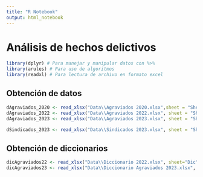 ```yaml
---
title: "R Notebook"
output: html_notebook
---
```


# Análisis de hechos delictivos
```r
library(dplyr) # Para manejar y manipular datos con %>%
library(arules) # Para uso de algoritmos
library(readxl) # Para lectura de archivo en formato excel
```

## Obtención de datos
```r

dAgraviados_2020 <- read_xlsx("Data\\Agraviados 2020.xlsx",sheet = "Sheet1")
dAgraviados_2022 <- read_xlsx("Data\\Agraviados 2022.xlsx", sheet = "Sheet1")
dAgraviados_2023 <- read_xlsx("Data\\Agraviados 2023.xlsx", sheet = "Sheet1")

dSindicados_2023 <- read_xlsx("Data\\Sindicados 2023.xlsx", sheet = "Sheet1")


```

## Obtención de diccionarios
```r
dicAgraviados22 <- read_xlsx("Data\\Diccionario 2022.xlsx", sheet="Dic")
dicAgraviados23 <- read_xlsx("Data\\Diccionario Agraviados 2023.xlsx", sheet="Dic")
```